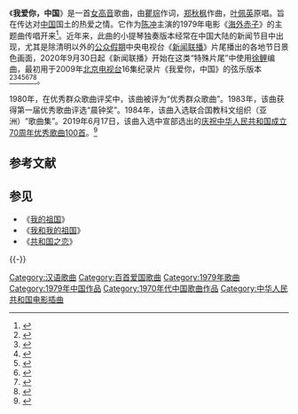 《'''我爱你，中国'''》是一首[[女高音|女高音]]歌曲，由[[瞿琮|瞿琮]]作词，[[郑秋枫|郑秋枫]]作曲，[[叶佩英|叶佩英]]原唱。旨在传达对[[中国|中国]]国土的热爱之情。{{来源请求}}它作为[[陈冲_(演员)|陈冲]]主演的1979年电影《[[海外赤子|海外赤子]]》的主题曲传唱开来<ref>{{cite web | url = http://tv.btv.com.cn/v/09zt/wdzgwdj/content/2009-08/11/content_492637.htm |title = 我心中的歌 《我爱你中国》| date= 2009-08-11| website=北京电视台BTV在线 | archive-url=https://web.archive.org/web/20090930135019/http://tv.btv.com.cn/v/09zt/wdzgwdj/content/2009-08/11/content_492637.htm |archive-date=2009-09-30 | dead-url = yes}}</ref>。近年来，此曲的小提琴独奏版本经常在中国大陆的新闻节目中出现，尤其是除清明以外的[[中华人民共和国节日与公众假期#公休节日|公众假期]]中央电视台《[[新闻联播|新闻联播]]》片尾播出的各地节日景色画面，2020年9月30日起《新闻联播》开始在这类“特殊片尾”中使用[[徐鲤|徐鲤]]编曲，最初用于2009年[[北京电视台|北京电视台]]16集纪录片《我爱你，中国》的弦乐版本<ref>{{cite web|url=https://tv.cctv.com/2020/09/30/VIDEFxm9NBuX7aGLZ05mJyoM200930.shtml?spm=C31267.PFsKSaKh6QQC.S71105.750|title=美丽中国 江山多娇|work=[[新闻联播|新闻联播]]|publisher=[[中国中央电视台|中国中央电视台]]|date=2020-09-30|accessdate=2021-10-06|archive-date=2021-10-07|archive-url=https://web.archive.org/web/20211007023902/https://tv.cctv.com/2020/09/30/VIDEFxm9NBuX7aGLZ05mJyoM200930.shtml?spm=C31267.PFsKSaKh6QQC.S71105.750}}</ref><ref>{{cite web|url=https://tv.cctv.com/2020/12/31/VIDEcJb7y4177w3TLXyNAGKo201231.shtml?spm=C31267.PFsKSaKh6QQC.S71105.806|title=山河锦绣|work=[[新闻联播|新闻联播]]|publisher=[[中国中央电视台|中国中央电视台]]|date=2020-12-31|accessdate=2021-10-06|archive-date=2021-10-06|archive-url=https://web.archive.org/web/20211006225903/https://tv.cctv.com/2020/12/31/VIDEcJb7y4177w3TLXyNAGKo201231.shtml?spm=C31267.PFsKSaKh6QQC.S71105.806}}</ref><ref>{{cite web|url=https://tv.cctv.com/2021/02/11/VIDE8R9IDjLxNHLdvuEqIfrE210211.shtml?spm=C31267.PFsKSaKh6QQC.S71105.840|title=万家灯火|work=[[新闻联播|新闻联播]]|publisher=[[中国中央电视台|中国中央电视台]]|date=2021-02-11|accessdate=2021-10-06|archive-date=2021-10-07|archive-url=https://web.archive.org/web/20211007015543/https://tv.cctv.com/2021/02/11/VIDE8R9IDjLxNHLdvuEqIfrE210211.shtml?spm=C31267.PFsKSaKh6QQC.S71105.840}}</ref><ref>{{cite web|url=https://tv.cctv.com/2021/05/01/VIDEFpK5C9gS1bJtev8dTFoN210501.shtml?spm=C31267.PFsKSaKh6QQC.S71105.925|title=绿色中国|work=[[新闻联播|新闻联播]]|publisher=[[中国中央电视台|中国中央电视台]]|date=2021-05-01|accessdate=2021-10-06|archive-date=2021-10-07|archive-url=https://web.archive.org/web/20211007051445/https://tv.cctv.com/2021/05/01/VIDEFpK5C9gS1bJtev8dTFoN210501.shtml?spm=C31267.PFsKSaKh6QQC.S71105.925}}</ref><ref>{{cite web|url=https://tv.cctv.com/2021/06/14/VIDE5QC55pxh5vUlYHs9EOc8210614.shtml?spm=C31267.PFsKSaKh6QQC.S71105.137|title=安康端午 美丽中国|work=[[新闻联播|新闻联播]]|publisher=[[中国中央电视台|中国中央电视台]]|date=2021-06-14|accessdate=2021-10-06|archive-date=2021-10-07|archive-url=https://web.archive.org/web/20211007024013/https://tv.cctv.com/2021/06/14/VIDE5QC55pxh5vUlYHs9EOc8210614.shtml?spm=C31267.PFsKSaKh6QQC.S71105.137}}</ref><ref>{{cite web|url=https://tv.cctv.com/2021/09/19/VIDEPtj2fOj1TmhLB9N0ZCnJ210919.shtml?spm=C31267.PFsKSaKh6QQC.S71105.944|title=丰收中国|work=[[新闻联播|新闻联播]]|publisher=[[中国中央电视台|中国中央电视台]]|date=2021-09-19|accessdate=2021-10-06|archive-date=2021-10-06|archive-url=https://web.archive.org/web/20211006230057/https://tv.cctv.com/2021/09/19/VIDEPtj2fOj1TmhLB9N0ZCnJ210919.shtml?spm=C31267.PFsKSaKh6QQC.S71105.944}}</ref><ref>{{cite web|url=https://tv.cctv.com/2021/10/01/VIDE1S6eiwT6niCGohMkwZPI211001.shtml?spm=C31267.PFsKSaKh6QQC.S71105.960|title=美丽中国|work=[[新闻联播|新闻联播]]|publisher=[[中国中央电视台|中国中央电视台]]|date=2021-10-01|accessdate=2021-10-06|archive-date=2021-10-07|archive-url=https://web.archive.org/web/20211007023904/https://tv.cctv.com/2021/10/01/VIDE1S6eiwT6niCGohMkwZPI211001.shtml?spm=C31267.PFsKSaKh6QQC.S71105.960}}</ref>。

1980年，在优秀群众歌曲评奖中，该曲被评为“优秀群众歌曲”。1983年，该曲获得第一届优秀歌曲评选“晨钟奖”。1984年，该曲入选联合国教科文组织（亚洲）“歌曲集”。2019年6月17日，该曲入选中宣部选出的[[庆祝中华人民共和国成立70周年优秀歌曲100首|庆祝中华人民共和国成立70周年优秀歌曲100首]]。<ref>{{Cite web|url=https://yyxy.jhun.edu.cn/1c/ce/c2410a138446/page.htm|title=音院新青年献礼建党百年｜“花漾青春 乐动精彩”08期《我爱你，中国》|author=徐芷若|website=江汉大学音乐学院|access-date=2021-10-01|archive-date=2021-10-01|archive-url=https://web.archive.org/web/20211001002923/https://yyxy.jhun.edu.cn/1c/ce/c2410a138446/page.htm|dead-url=no}}</ref>

== 参考文献 ==
{{Reflist}}

== 参见 ==
{{Portal|中华人民共和国|音乐|电影}}
* 《[[我的祖国_(中国)|我的祖国]]》
* 《[[我和我的祖国_(歌曲)|我和我的祖国]]》
* 《[[共和国之恋|共和国之恋]]》

{{-}}
{{中宣部推荐100首爱国歌曲}}
{{放歌九十年|cat|W}}
[[Category:汉语歌曲|Category:汉语歌曲]]
[[Category:百首爱国歌曲|Category:百首爱国歌曲]]
[[Category:1979年歌曲|Category:1979年歌曲]]
[[Category:1979年中国作品|Category:1979年中国作品]]
[[Category:1970年代中国歌曲作品|Category:1970年代中国歌曲作品]]
[[Category:中华人民共和国电影插曲|Category:中华人民共和国电影插曲]]